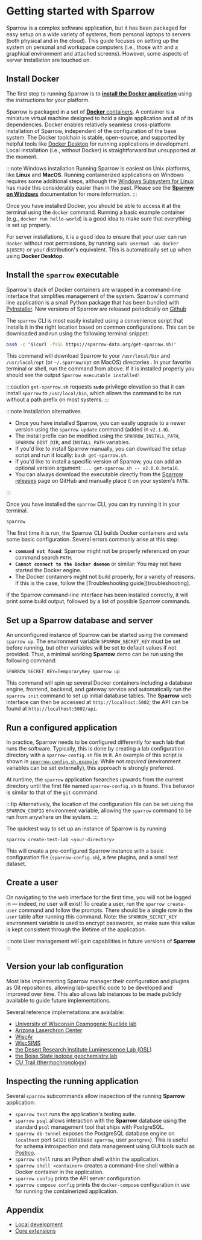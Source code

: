 
# Getting started with Sparrow

Sparrow is a complex software application, but it has been packaged for easy
setup on a wide variety of systems, from personal laptops to servers (both
physical and in the cloud). This guide focuses on setting up the system on
personal and workspace computers (i.e., those with and a graphical environment
and attached screens). However, some aspects of server installation are
touched on.

## Install Docker

The first step to running Sparrow is to
[**install the Docker application**](https://docs.docker.com/install/)
using the instructions for your platform.

Sparrow is packaged in a set of [**Docker** containers](https://www.docker.com/).
A container is a miniature
virtual machine designed to hold a single application and all of its
dependencies. Docker enables relatively seamless cross-platform installation of
Sparrow, independent of the configuration of the base system.
The Docker toolchain is stable, open-source, and supported by helpful tools like
[Docker Desktop][docker-desktop] for running applications in development.
Local installation (i.e., without Docker) is straightforward but unsupported at the
moment.

:::note Windows installation
Running Sparrow is easiest on Unix platforms, like **Linux** and **MacOS**.
Running containerized applications on Windows requires some additional steps, although the
[Windows Subsystem for Linux][wsl] has made this considerably easier than in the past.
Please see the [**Sparrow on Windows**](/docs/windows) documentation for more information.
:::

[docker-desktop]: http://docker.com/desktop
[wsl]: https://microsoft.com

<!--
In its containerized form, Sparrow can be installed easily
on any Unix environment. This containerized
distribution strategy will allow easy deployment on any infrastructure
(local, cloud hosting, AWS/Azure, etc.).
-->

Once you have installed Docker, you should be able to access it at the terminal
using the `docker` command. Running a basic example container (e.g., `docker run hello-world`)
is a good idea to make sure that everything is set up properly.

For server installations, it is a good idea to
ensure that your user can run `docker` without root permissions, by running
`sudo usermod -aG docker ${USER}` or your distribution's equivalent.
This is automatically set up when using **Docker Desktop**.

## Install the `sparrow` executable

Sparrow's stack of Docker containers are wrapped in a command-line interface
that simplifies management of the system.
Sparrow's command line application is a small Python package that has been
bundled with [PyInstaller][pyinstaller]. New versions of Sparrow are released
periodically on [Github][sparrow-releases]

The `sparrow` CLI is most easily installed using a convenience script that
installs it in the right location based on common configurations. This can be
downloaded and run using the following terminal snippet:

```sh
bash -c "$(curl -fsSL https://sparrow-data.org/get-sparrow.sh)"
```

This command will download Sparrow to your `/usr/local/bin` and `/usr/local/opt` (or `~/.sparrow/opt` on MacOS) directories .
In your favorite terminal or shell, run the command from above. If it is installed properly you should
see the output `Sparrow executable installed!`

:::caution
`get-sparrow.sh` requests **`sudo`** privilege elevation so that it can
install `sparrow` to `/usr/local/bin`, which allows the command to be
run without a path prefix on most systems.
:::

:::note Installation alternatives

- Once you have installed Sparrow, you can easily upgrade to a newer version using the `sparrow update`
  command (added in `v2.1.0`).
- The install prefix can be modified using the `SPARROW_INSTALL_PATH`, `SPARROW_DIST_DIR`, and `INSTALL_PATH` variables.
- If you'd like to install Sparrow manually,
  you can download the setup script and run it locally: `bash get-sparrow.sh`.
- If you'd like to install a specific version of Sparrow, you can add an optional version argument:
  `... get-sparrow.sh -- v2.0.0.beta16`.
- You can always download the executable directly from the [Sparrow releases][sparrow-releases]
  page on GitHub and manually place it on your system's `PATH`.

:::

[pyinstaller]: https://pyinstaller.org
[sparrow-releases]: https://github.com/EarthCubeGeochron/Sparrow/releases

<!--
## Bundled Version

### Shell command

Downloading the bundled version of Sparrow occurs through a `curl` command. `curl` commands are used
to transfer data from servers.

This is the most updated `curl` command at this time. The most recent release can be found at [Sparrow's Github page](https://github.com/EarthCubeGeochron/Sparrow) in the right most column
under **Releases**. This command will download all the files to your `usr/local/bin` and `usr/local/opt` directories.
In your favorite terminal or shell, run the command from above. If it is installed properly you should
see the output _Sparrow executable installed!_
-->

Once you have installed the `sparrow` CLI, you can try running it in your terminal.

```shell
sparrow
```

The first time it is run, the Sparrow CLI builds Docker containers and sets some basic configuration.
Several errors commonly arise at this step:

- **`command not found`**: Sparrow might not be properly referenced on your command search `PATH`.
- **`Cannot connect to the Docker daemon`** or similar: You may not have started the Docker engine.
- The Docker containers might not build properly, for a variety of reasons.
  If this is the case, follow the [Troubleshooting guide][troubleshooting].

If the Sparrow command-line interface has been installed correctly, it will print some build output, followed
by a list of possible Sparrow commands.

## Set up a Sparrow database and server

An unconfigured instance of Sparrow can be started using the command `sparrow up`.
The environment variable `SPARROW_SECRET_KEY` must be set before running,
but other variables will be set to default values if not provided. Thus, a
minimal working **Sparrow** demo can be run using the following command:

```
SPARROW_SECRET_KEY=TemporaryKey sparrow up
```

This command will spin up several Docker containers including a
database engine, frontend, backend, and gateway service and
automatically run the `sparrow init`
command to set up initial database tables.
The **Sparrow** web interface can then be accessed at `http://localhost:5002`;
the API can be found at `http://localhost:5002/api`.

## Run a configured application

<!-- Or you can continute onto to [creating a new user](/docs/getting-started#creating-a-user) and
[creating a sparrow configuration](/docs/getting-started#running-a-configured-application). -->

In practice, Sparrow needs to be configured differently for each lab that runs
the software. Typically, this is done by creating a lab configuration directory with a
`sparrow-config.sh` file in it. An example of this script
is shown in [`sparrow-config.sh.example`](https://github.com/EarthCubeGeochron/Sparrow/blob/main/sparrow-config.sh.example).
While not _required_ (environment
variables can be set externally), this approach is strongly preferred.

At runtime, the `sparrow` application fsearches
upwards from the current directory until the first file named
`sparrow-config.sh` is found. This behavior is similar to that of the
`git` command.

:::tip
Alternatively, the location of the configuration
file can be set using the `SPARROW_CONFIG` environment variable, allowing
the `sparrow` command to be run from anywhere on the system.
:::

The quickest way to set up an instance of Sparrow is by running

```
sparrow create-test-lab <your-directory>
```

This will create a pre-configured Sparrow instance with a basic configuration file (`sparrow-config.sh`),
a few plugins, and a small test dataset.

<!--

```
git clone https://github.com/EarthCubeGeochron/Sparrow.git
cd Sparrow
```
### Installing the command-line interface

**Sparrow** is administered using the `sparrow` command-line
interface. This command wraps application management, database management,
and container-orchestration subcommands (wrapping [Docker compose](https://docs.docker.com/compose/))
in a single executable, simplifying basic management tasks.
Lab-specific subcommands (e.g. for import scripts) can be included in this
interface.

To install the command-line application, run the setup command within the
`Sparrow` repository directory (you will be asked for a password).

```
make install
```

This will build a development version of the
`sparrow` command-line runner.

### Running Sparrow

Typing `sparrow` at the command line will download and build containers
(this will take a long time on initial run)
and show the [application's help page](/docs/cli).
Seeing the help page successfully means the application has been installed.

-->

## Create a user

On navigating to the web interface for the first time, you will not be logged
in — indeed, no user will exist! To create a user, run the `sparrow create-user` command and follow the prompts. There should be a single row in
the `user` table after running this command. Note: the `SPARROW_SECRET_KEY`
environment variable is used to encrypt passwords, so make sure
this value is kept consistent through the lifetime of the application.

:::note
User management will gain capabilities in future versions of **Sparrow**
:::

## Version your lab configuration

Most labs implementing Sparrow manager their configuration and plugins as Git repositories, allowing lab-specific code
to be developed and improved over time.
This also allows lab instances to be made publicly available to guide future implementations.

Several reference implemetations are available:

- [University of Wisconsin Cosmogenic Nuclide lab](https://github.com/EarthCubeGeochron/sparrow-uw-cosmo)
- [Arizona Laserchron Center](https://github.com/EarthCubeGeochron/Sparrow-LaserChron)
- [WiscAr](https://github.com/EarthCubeGeochron/Sparrow-WiscAr)
- [WiscSIMS](https://github.com/EarthCubeGeochron/Sparrow-WiscSIMS)
- [the Desert Research Institute Luminescence Lab (OSL)](https://github.com/EarthCubeGeochron/Sparrow-luminescence-demo)
- [the Boise State isotope geochemistry lab](https://github.com/EarthCubeGeochron/Sparrow-BoiseState-IGL)
- [CU Trail (thermochronology)](https://github.com/EarthCubeGeochron/Sparrow-CU-TRaIL)

## Inspecting the running application

Several `sparrow` subcommands allow inspection of the running
**Sparrow** application:

- `sparrow test` runs the application's testing suite.
- `sparrow psql` allows interaction with the **Sparrow** database
  using the standard `psql` management tool that ships with PostgreSQL.
- `sparrow db-tunnel` exposes the PostgreSQL database engine
  on `localhost` port `54321` (database `sparrow`, user `postgres`).
  This is useful for schema introspection and data management
  using GUI tools such as [Postico](https://eggerapps.at/postico/).
- `sparrow shell` runs an iPython shell within the application.
- `sparrow shell <container>` creates a command-line shell within a Docker
  container in the application.
- `sparrow config` prints the API server configuration.
- `sparrow compose config` prints the `docker-compose` configuration
  in use for running the containerized application.

## Appendix

- [Local development](/docs/local-development)
- [Core extensions](/docs/core/extensions)


